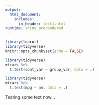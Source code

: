 ```yaml
---
output: 
  html_document:
    includes:
      in_header: test1.html
runtime: shiny_prerendered
---
```


```r
library(learnr)
library(tidyverse)
knitr::opts_chunk$set(echo = FALSE)
```

```r
library(tidyverse)
mtcars %>% 
  t.test(cont_var ~ group_var, data = .)
```

```r
library(tidyverse)
mtcars %>% 
  t.test(mpg ~ am, data = .)
```

<div data-iframe-height></div>

Testing some text now...

